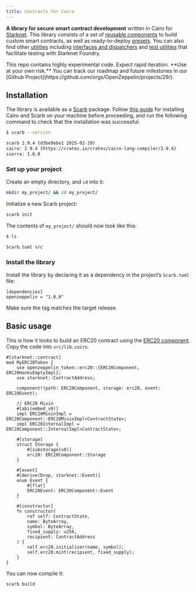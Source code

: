 ```yaml
---
title: Contracts for Cairo
---
```


**A library for secure smart contract development** written in Cairo for [Starknet](https://starkware.co/product/starknet/). This library consists of a set of [reusable components](components.mdx) to build custom smart contracts, as well as
ready-to-deploy [presets](presets.mdx). You can also find other [utilities](/api/utilities.mdx) including [interfaces and dispatchers](interfaces.mdx) and [test utilities](/api/testing.mdx)
that facilitate testing with Starknet Foundry.

<Callout type='warn'>
This repo contains highly experimental code. Expect rapid iteration. **Use at your own risk.**
</Callout>

<Callout>
You can track our roadmap and future milestones in our [Github Project](https://github.com/orgs/OpenZeppelin/projects/29/).
</Callout>

## Installation

The library is available as a [Scarb](https://docs.swmansion.com/scarb) package. Follow [this guide](https://docs.swmansion.com/scarb/download.html) for installing Cairo and Scarb on your machine
before proceeding, and run the following command to check that the installation was successful:

```bash
$ scarb --version

scarb 2.9.4 (d3be9ebe1 2025-02-19)
cairo: 2.9.4 (https://crates.io/crates/cairo-lang-compiler/2.9.4)
sierra: 1.6.0
```

### Set up your project

Create an empty directory, and `cd` into it:

```bash
mkdir my_project/ && cd my_project/
```

Initialize a new Scarb project:

```bash
scarb init
```

The contents of `my_project/` should now look like this:

```bash
$ ls

Scarb.toml src
```

### Install the library

Install the library by declaring it as a dependency in the project’s `Scarb.toml` file:

```text
[dependencies]
openzeppelin = "1.0.0"
```

<Callout type='warn'>
Make sure the tag matches the target release.
</Callout>

## Basic usage

This is how it looks to build an ERC20 contract using the [ERC20 component](erc20.mdx).
Copy the code into `src/lib.cairo`.

```cairo
#[starknet::contract]
mod MyERC20Token {
    use openzeppelin_token::erc20::{ERC20Component, ERC20HooksEmptyImpl};
    use starknet::ContractAddress;

    component!(path: ERC20Component, storage: erc20, event: ERC20Event);

    // ERC20 Mixin
    #[abi(embed_v0)]
    impl ERC20MixinImpl = ERC20Component::ERC20MixinImpl<ContractState>;
    impl ERC20InternalImpl = ERC20Component::InternalImpl<ContractState>;

    #[storage]
    struct Storage {
        #[substorage(v0)]
        erc20: ERC20Component::Storage
    }

    #[event]
    #[derive(Drop, starknet::Event)]
    enum Event {
        #[flat]
        ERC20Event: ERC20Component::Event
    }

    #[constructor]
    fn constructor(
        ref self: ContractState,
        name: ByteArray,
        symbol: ByteArray,
        fixed_supply: u256,
        recipient: ContractAddress
    ) {
        self.erc20.initializer(name, symbol);
        self.erc20.mint(recipient, fixed_supply);
    }
}
```

You can now compile it:

```bash
scarb build
```
